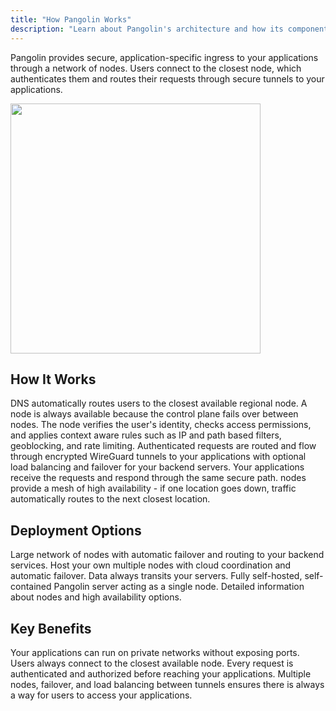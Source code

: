 ```yaml
---
title: "How Pangolin Works"
description: "Learn about Pangolin's architecture and how its components work together to provide secure application access"
---
```


Pangolin provides secure, application-specific ingress to your applications through a network of nodes. Users connect to the closest node, which authenticates them and routes their requests through secure tunnels to your applications.

<Frame>
  <img src="/images/diagram.svg" width="400" centered/>
</Frame>

## How It Works

<Steps>
<Step title="User enters through node">
  DNS automatically routes users to the closest available regional node. A node is always available because the control plane fails over between nodes.
</Step>

<Step title="Authentication and authorization">
  The node verifies the user's identity, checks access permissions, and applies context aware rules such as IP and path based filters, geoblocking, and rate limiting.
</Step>

<Step title="Secure tunnel routing">
  Authenticated requests are routed and flow through encrypted WireGuard tunnels to your applications with optional load balancing and failover for your backend servers.
</Step>

<Step title="Application delivery">
  Your applications receive the requests and respond through the same secure path.
</Step>
</Steps>

<Info>
nodes provide a mesh of high availability - if one location goes down, traffic automatically routes to the next closest location.
</Info>

## Deployment Options

<CardGroup cols={2}>
<Card title="Pangolin Cloud" icon="cloud" href="https://pangolin.fossorial.io/auth/signup">
  Large network of nodes with automatic failover and routing to your backend services.
</Card>

<Card title="Managed" icon="circle-nodes" href="/manage/managed">
  Host your own multiple nodes with cloud coordination and automatic failover. Data always transits your servers.
</Card>

<Card title="Self-Hosted" icon="server" href="/self-host/quick-install">
  Fully self-hosted, self-contained Pangolin server acting as a single node.
</Card>

<Card title="Learn More" icon="book" href="/manage/nodes">
  Detailed information about nodes and high availability options.
</Card>
</CardGroup>

## Key Benefits

<CardGroup cols={2}>
<Card title="No Public IPs or Ports" icon="network-wired">
  Your applications can run on private networks without exposing ports.
</Card>

<Card title="Ingress Mesh" icon="globe">
  Users always connect to the closest available node.
</Card>

<Card title="Zero-Trust Security" icon="shield">
  Every request is authenticated and authorized before reaching your applications.
</Card>

<Card title="High Availability" icon="check-double">
  Multiple nodes, failover, and load balancing between tunnels ensures there is always a way for users to access your applications.
</Card>
</CardGroup>
